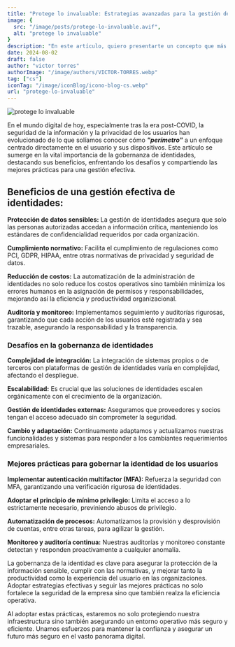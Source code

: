```yaml
---
title: "Protege lo invaluable: Estrategias avanzadas para la gestión de identidades que NO puedes ignorar"
image: {
  src: "/image/posts/protege-lo-invaluable.avif",
  alt: "protege lo invaluable"
}
description: "En este artículo, quiero presentarte un concepto que más allá de la simple orquestación de canales: es la orquestación de experciencias"
date: 2024-08-02
draft: false
author: "victor torres"
authorImage: "/image/authors/VICTOR-TORRES.webp"
tag: ["cs"]
iconTag: "/image/iconBlog/icono-blog-cs.webp"
url: "protege-lo-invaluable"
---
```


![protege lo invaluable](/image/posts/protege-lo-invaluable.avif)

En el mundo digital de hoy, especialmente tras la era post-COVID, la seguridad de la información y la privacidad de los usuarios han evolucionado de lo que solíamos conocer cómo ***"perímetro"*** a un enfoque centrado directamente en el usuario y sus dispositivos. Este artículo se sumerge en la vital importancia de la gobernanza de identidades, destacando sus beneficios, enfrentando los desafíos y compartiendo las mejores prácticas para una gestión efectiva.

## Beneficios de una gestión efectiva de identidades:
**Protección de datos sensibles:** La gestión de identidades asegura que solo las personas autorizadas accedan a información crítica, manteniendo los estándares de confidencialidad requeridos por cada organización.

**Cumplimiento normativo:** Facilita el cumplimiento de regulaciones como PCI, GDPR, HIPAA, entre otras normativas de privacidad y seguridad de datos.

**Reducción de costos:** La automatización de la administración de identidades no solo reduce los costos operativos sino también minimiza los errores humanos en la asignación de permisos y responsabilidades, mejorando así la eficiencia y productividad organizacional.

**Auditoría y monitoreo:** Implementamos seguimiento y auditorías rigurosas, garantizando que cada acción de los usuarios esté registrada y sea trazable, asegurando la responsabilidad y la transparencia.

### Desafíos en la gobernanza de identidades
**Complejidad de integración:** La integración de sistemas propios o de terceros con plataformas de gestión de identidades varía en complejidad, afectando el despliegue.

**Escalabilidad:** Es crucial que las soluciones de identidades escalen orgánicamente con el crecimiento de la organización.

**Gestión de identidades externas:** Aseguramos que proveedores y socios tengan el acceso adecuado sin comprometer la seguridad.

**Cambio y adaptación:** Continuamente adaptamos y actualizamos nuestras funcionalidades y sistemas para responder a los cambiantes requerimientos empresariales.

### Mejores prácticas para gobernar la identidad de los usuarios
**Implementar autenticación multifactor (MFA):** Refuerza la seguridad con MFA, garantizando una verificación rigurosa de identidades.

**Adoptar el principio de mínimo privilegio:** Limita el acceso a lo estrictamente necesario, previniendo abusos de privilegio.

**Automatización de procesos:** Automatizamos la provisión y desprovisión de cuentas, entre otras tareas, para agilizar la gestión.

**Monitoreo y auditoría continua:** Nuestras auditorías y monitoreo constante detectan y responden proactivamente a cualquier anomalía.

La gobernanza de la identidad es clave para asegurar la protección de la información sensible, cumplir con las normativas, y mejorar tanto la productividad como la experiencia del usuario en las organizaciones. Adoptar estrategias efectivas y seguir las mejores prácticas no solo fortalece la seguridad de la empresa sino que también realza la eficiencia operativa.

Al adoptar estas prácticas, estaremos no solo protegiendo nuestra infraestructura sino también asegurando un entorno operativo más seguro y eficiente. Unamos esfuerzos para mantener la confianza y asegurar un futuro más seguro en el vasto panorama digital.
